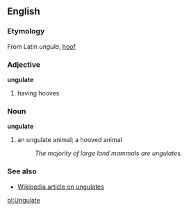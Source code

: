 ==English==

===Etymology===
From Latin ''ungula'', [[hoof]]

===Adjective===
'''ungulate'''
#having hooves

===Noun===
'''ungulate'''
#an ungulate animal; a hooved animal
#:''The majority of large land mammals are ungulates.''

===See also===
*[[w:Ungulate|Wikipedia article on ungulates]]

[[pl:Ungulate]]